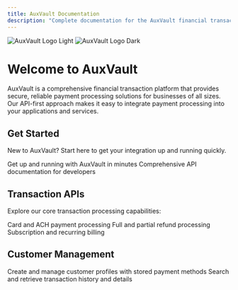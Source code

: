 ```yaml
---
title: AuxVault Documentation
description: "Complete documentation for the AuxVault financial transaction platform"
---
```


<img
  className="block dark:hidden"
  src="/images/Auxpay-Logo.9ef69671.png"
  alt="AuxVault Logo Light"
/>
<img
  className="hidden dark:block"
  src="/images/Auxpay-Logo.9ef69671.png"
  alt="AuxVault Logo Dark"
/>

# Welcome to AuxVault

AuxVault is a comprehensive financial transaction platform that provides secure, reliable payment processing solutions for businesses of all sizes. Our API-first approach makes it easy to integrate payment processing into your applications and services.

## Get Started

New to AuxVault? Start here to get your integration up and running quickly.

<CardGroup cols={2}>
  <Card
    title="Quick Start Guide"
    icon="rocket"
    href="/essentials/quickstart"
  >
    Get up and running with AuxVault in minutes
  </Card>
  <Card
    title="API Reference"
    icon="code"
    href="/api-reference/introduction"
  >
    Comprehensive API documentation for developers
  </Card>
</CardGroup>

## Transaction APIs

Explore our core transaction processing capabilities:

<CardGroup cols={3}>
  <Card
    title="Process Transactions"
    icon="credit-card"
    href="/api-reference#post-card-transaction"
  >
    Card and ACH payment processing
  </Card>
  <Card
    title="Manage Refunds"
    icon="rotate-left"
    href="/api-reference#post-refund-transaction"
  >
    Full and partial refund processing
  </Card>
  <Card
    title="Recurring Payments"
    icon="calendar-check"
    href="/api-reference/introduction"
  >
    Subscription and recurring billing
  </Card>
</CardGroup>

## Customer Management

<CardGroup cols={2}>
  <Card
    title="Customer API"
    icon="users"
    href="/api-reference#post-create-a-new-customer"
  >
    Create and manage customer profiles with stored payment methods
  </Card>
  <Card
    title="Transaction Retrieval"
    icon="magnifying-glass"
    href="/api-reference#get-transaction-list"
  >
    Search and retrieve transaction history and details
  </Card>
</CardGroup>
